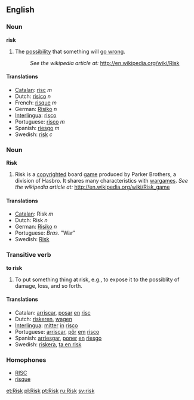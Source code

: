 ==English==
===Noun===
'''risk'''

#The [[possibility]] that something will [[go wrong]]. 
#:''See the wikipedia article at:'' http://en.wikipedia.org/wiki/Risk

====Translations====
*[[Catalan]]: [[risc]] ''m''
*Dutch: [[risico]] ''n''
*French: [[risque]] ''m''
*German: [[Risiko]] ''n''
*[[Interlingua]]: [[risco]]
*Portuguese: [[risco]] ''m''
*Spanish: [[riesgo]] ''m''
*Swedish: [[risk]] ''c''

===Noun===
'''Risk'''

#Risk is a [[copyright]]ed board [[game]] produced by Parker Brothers, a division of Hasbro. It shares many characteristics with [[wargame]]s. ''See the wikipedia article at:'' http://en.wikipedia.org/wiki/Risk_game

====Translations====
*[[Catalan]]: Risk ''m''
*Dutch: Risk ''n''
*German: [[Risiko]] ''n''
*Portuguese: ''Bras.'' "War"
*Swedish: [[Risk]]

===Transitive verb===
'''to risk'''

#To put something thing at risk, e.g., to expose it to the possiblity of damage, loss, and so forth.

====Translations====
*Catalan: [[arriscar]], [[posar]] [[en]] [[risc]]
*Dutch: [[riskeren]], [[wagen]]
*[[Interlingua]]: [[mitter]] [[in]] [[risco]]
*Portuguese: [[arriscar]], [[pôr]] [[em]] [[risco]]
*Spanish: [[arriesgar]], [[poner]] [[en]] [[riesgo]]
*Swedish: [[riskera]], [[ta en risk]]

===Homophones===
* [[RISC]]
* [[risque]]

[[et:Risk]]
[[pl:Risk]]
[[pt:Risk]]
[[ru:Risk]]
[[sv:risk]]